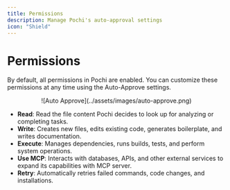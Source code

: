 ```yaml
---
title: Permissions
description: Manage Pochi's auto-approval settings
icon: "Shield"
---
```


# Permissions

By default, all permissions in Pochi are enabled. You can customize these permissions at any time using the Auto-Approve settings.

<div align="center">
![Auto Approve](../assets/images/auto-approve.png)
</div>

- **Read**: Read the file content Pochi decides to look up for analyzing or completing tasks.
- **Write**: Creates new files, edits existing code, generates boilerplate, and writes documentation.
- **Execute**: Manages dependencies, runs builds, tests, and perform system operations.
- **Use MCP**: Interacts with databases, APIs, and other external services to expand its capabilities with MCP server.
- **Retry**: Automatically retries failed commands, code changes, and installations.
